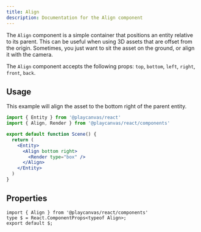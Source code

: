 ```yaml
---
title: Align
description: Documentation for the Align component
---
```


The `Align` component is a simple container that positions an entity relative to its parent. This can be useful when using 3D assets that are offset from the origin. Sometimes, you just want to sit the asset on the ground, or align it with the camera.

The `Align` component accepts the following props: `top`, `bottom`, `left`, `right`, `front`, `back`.

## Usage

This example will align the asset to the bottom right of the parent entity.

```jsx copy
import { Entity } from '@playcanvas/react'
import { Align, Render } from '@playcanvas/react/components'

export default function Scene() {
  return (
    <Entity>
      <Align bottom right>
        <Render type="box" />
      </Align>
    </Entity>
  )
}
```

## Properties

```tsx asTypedoc
import { Align } from '@playcanvas/react/components'
type $ = React.ComponentProps<typeof Align>;
export default $;
```
